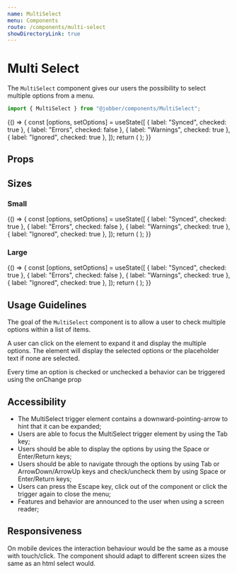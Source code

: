 ```yaml
---
name: MultiSelect
menu: Components
route: /components/multi-select
showDirectoryLink: true
---
```



# Multi Select

The `MultiSelect` component gives our users the possibility to select multiple
options from a menu.

```ts
import { MultiSelect } from "@jobber/components/MultiSelect";
```

<Playground>
  {() => {
    const [options, setOptions] = useState([
      { label: "Synced", checked: true },
      { label: "Errors", checked: false },
      { label: "Warnings", checked: true },
      { label: "Ignored", checked: true },
    ]);
    return (
      <MultiSelect
        defaultLabel="Status"
        allSelectedLabel="All Statuses"
        options={options}
        onOptionsChange={setOptions}
      />
    );
  }}
</Playground>

## Props

<Props of={MultiSelect} />

## Sizes

### Small

<Playground>
  {() => {
    const [options, setOptions] = useState([
      { label: "Synced", checked: true },
      { label: "Errors", checked: false },
      { label: "Warnings", checked: true },
      { label: "Ignored", checked: true },
    ]);
    return (
      <MultiSelect
        defaultLabel="Status"
        allSelectedLabel="All Statuses"
        options={options}
        onOptionsChange={setOptions}
        size="small"
      />
    );
  }}
</Playground>

### Large

<Playground>
  {() => {
    const [options, setOptions] = useState([
      { label: "Synced", checked: true },
      { label: "Errors", checked: false },
      { label: "Warnings", checked: true },
      { label: "Ignored", checked: true },
    ]);
    return (
      <MultiSelect
        defaultLabel="Status"
        allSelectedLabel="All Statuses"
        options={options}
        onOptionsChange={setOptions}
        size="large"
      />
    );
  }}
</Playground>

## Usage Guidelines

The goal of the `MultiSelect` component is to allow a user to check multiple
options within a list of items.

A user can click on the element to expand it and display the multiple options.
The element will display the selected options or the placeholder text if none
are selected.

Every time an option is checked or unchecked a behavior can be triggered using
the onChange prop

## Accessibility

- The MultiSelect trigger element contains a downward-pointing-arrow to hint
  that it can be expanded;
- Users are able to focus the MultiSelect trigger element by using the Tab key;
- Users should be able to display the options by using the Space or Enter/Return
  keys;
- Users should be able to navigate through the options by using Tab or
  ArrowDown/ArrowUp keys and check/uncheck them by using Space or Enter/Return
  keys;
- Users can press the Escape key, click out of the component or click the
  trigger again to close the menu;
- Features and behavior are announced to the user when using a screen reader;

## Responsiveness

On mobile devices the interaction behaviour would be the same as a mouse with
touch/click. The component should adapt to different screen sizes the same as an
html select would.

